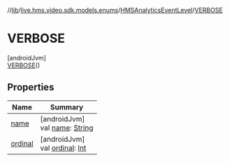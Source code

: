 //[lib](/api-reference/android/v2/home/content)/[live.hms.video.sdk.models.enums](../../index)/[HMSAnalyticsEventLevel](../index)/[VERBOSE](index)

# VERBOSE

[androidJvm]\
[VERBOSE](index)()

## Properties

| Name               | Summary                                                                                                              |
| ------------------ | -------------------------------------------------------------------------------------------------------------------- |
| [name](name)       | [androidJvm]<br />val [name](name): [String](https://kotlinlang.org/api/latest/jvm/stdlib/kotlin/-string/index.html) |
| [ordinal](ordinal) | [androidJvm]<br />val [ordinal](ordinal): [Int](https://kotlinlang.org/api/latest/jvm/stdlib/kotlin/-int/index.html) |

